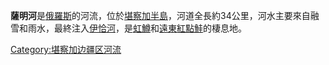 '''薩明河'''是[[俄羅斯|俄羅斯]]的河流，位於[[堪察加半島|堪察加半島]]，河道全長約34公里，河水主要來自融雪和雨水，最終注入[[伊恰河|伊恰河]]，是[[虹鱒|虹鱒]]和[[遠東紅點鮭|遠東紅點鮭]]的棲息地。

{{Russia-geo-stub}}

[[Category:堪察加边疆区河流|Category:堪察加边疆区河流]]